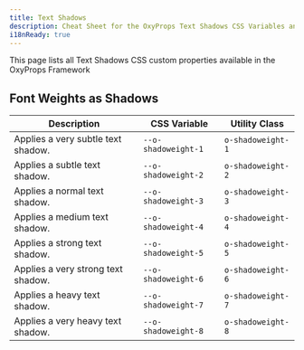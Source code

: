 ```yaml
---
title: Text Shadows
description: Cheat Sheet for the OxyProps Text Shadows CSS Variables and Utility Classes.
i18nReady: true
---
```



This page lists all Text Shadows CSS custom properties available in the OxyProps Framework

## Font Weights as Shadows

| Description                        | CSS Variable                                                                      | Utility Class                                                            |
| ---------------------------------- | --------------------------------------------------------------------------------- | ------------------------------------------------------------------------ |
| Applies a very subtle text shadow. | <ClipboardCopy value="var(--o-shadoweight-1)">`--o-shadoweight-1`</ClipboardCopy> | <ClipboardCopy value="o-shadoweight-1">`o-shadoweight-1`</ClipboardCopy> |
| Applies a subtle text shadow.      | <ClipboardCopy value="var(--o-shadoweight-2)">`--o-shadoweight-2`</ClipboardCopy> | <ClipboardCopy value="o-shadoweight-2">`o-shadoweight-2`</ClipboardCopy> |
| Applies a normal text shadow.      | <ClipboardCopy value="var(--o-shadoweight-3)">`--o-shadoweight-3`</ClipboardCopy> | <ClipboardCopy value="o-shadoweight-3">`o-shadoweight-3`</ClipboardCopy> |
| Applies a medium text shadow.      | <ClipboardCopy value="var(--o-shadoweight-4)">`--o-shadoweight-4`</ClipboardCopy> | <ClipboardCopy value="o-shadoweight-4">`o-shadoweight-4`</ClipboardCopy> |
| Applies a strong text shadow.      | <ClipboardCopy value="var(--o-shadoweight-5)">`--o-shadoweight-5`</ClipboardCopy> | <ClipboardCopy value="o-shadoweight-5">`o-shadoweight-5`</ClipboardCopy> |
| Applies a very strong text shadow. | <ClipboardCopy value="var(--o-shadoweight-6)">`--o-shadoweight-6`</ClipboardCopy> | <ClipboardCopy value="o-shadoweight-6">`o-shadoweight-6`</ClipboardCopy> |
| Applies a heavy text shadow.       | <ClipboardCopy value="var(--o-shadoweight-7)">`--o-shadoweight-7`</ClipboardCopy> | <ClipboardCopy value="o-shadoweight-7">`o-shadoweight-7`</ClipboardCopy> |
| Applies a very heavy text shadow.  | <ClipboardCopy value="var(--o-shadoweight-8)">`--o-shadoweight-8`</ClipboardCopy> | <ClipboardCopy value="o-shadoweight-8">`o-shadoweight-8`</ClipboardCopy> |
